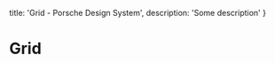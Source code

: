 
  title: 'Grid - Porsche Design System',
  description: 'Some description'
}

# Grid <ComponentStatus tagName="p-grid"></ComponentStatus>

<ComponentApi tagName="p-grid" />